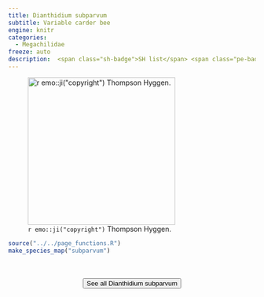 ```yaml
---
title: Dianthidium subparvum
subtitle: Variable carder bee
engine: knitr
categories:
  - Megachilidae
freeze: auto
description:  <span class="sh-badge">SH list</span> <span class="pe-badge">PM Evidence</span>
---
```

![`r emo::ji("copyright")` Thompson Hyggen.](https://inaturalist-open-data.s3.amazonaws.com/photos/321901463/medium.jpg){height=300}





```r
source("../../page_functions.R")
make_species_map("subparvum")
```
<br><br>
<center>


<a href="https://inaturalist.ca/observations?place_id=7085&quality_grade=research&subview=map&taxon_id=271475"><button type="button" class="btn btn-secondary">See all Dianthidium subparvum <i class="fa-solid fa-arrow-up-right-from-square"></i> </button></a>
</center>
